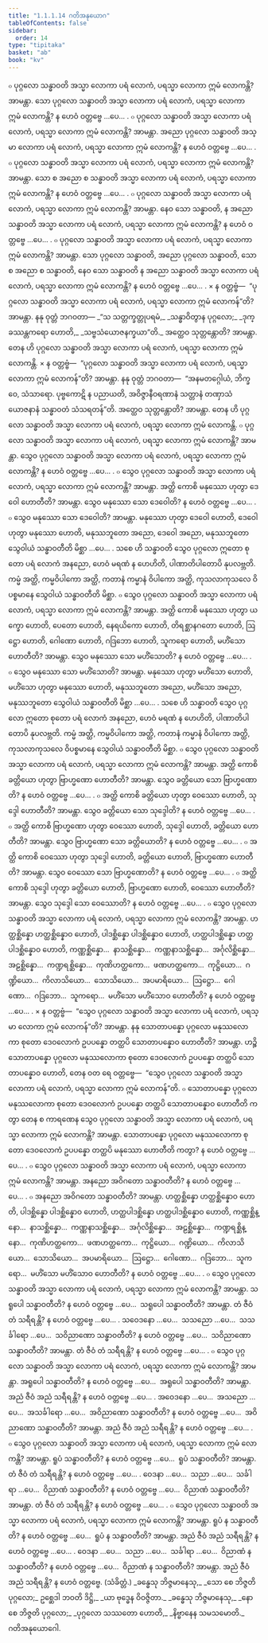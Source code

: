 ```yaml
---
title: "1.1.1.14 ဂတိအနုယောဂ"
tableOfContents: false
sidebar:
  order: 14
type: "tipitaka"
basket: "ab"
book: "kv"
---
```



<DynamicBreadcrumb />

<Division number="69" book="kv" e="ch" v="32" p="29">

<Paragraph number="175" book="kv">
๐ ပုဂ္ဂလော သန္ဓာဝတိ အသ္မာ လောကာ ပရံ လောကံ, ပရသ္မာ လောကာ ဣမံ လောကန္တိ? အာမန္တာ. သော ပုဂ္ဂလော သန္ဓာဝတိ အသ္မာ လောကာ ပရံ လောကံ, ပရသ္မာ လောကာ ဣမံ လောကန္တိ? န ဟေဝံ ဝတ္တဗ္ဗေ …ပေ… .
</Paragraph>

</Division>
<Division number="70" book="kv" e="ch" v="32" p="29">

<Paragraph number="176" book="kv">
๐ ပုဂ္ဂလော သန္ဓာဝတိ အသ္မာ လောကာ ပရံ လောကံ, ပရသ္မာ လောကာ ဣမံ လောကန္တိ? အာမန္တာ. အညော ပုဂ္ဂလော သန္ဓာဝတိ အသ္မာ လောကာ ပရံ လောကံ, ပရသ္မာ လောကာ ဣမံ လောကန္တိ? န ဟေဝံ ဝတ္တဗ္ဗေ …ပေ… .
</Paragraph>

</Division>
<Division number="71" book="kv" e="ch" v="32" p="29">

<Paragraph number="177" book="kv">
๐ ပုဂ္ဂလော သန္ဓာဝတိ အသ္မာ လောကာ ပရံ လောကံ, ပရသ္မာ လောကာ ဣမံ လောကန္တိ? အာမန္တာ. သော စ အညော စ သန္ဓာဝတိ အသ္မာ လောကာ ပရံ လောကံ, ပရသ္မာ လောကာ ဣမံ လောကန္တိ? န ဟေဝံ ဝတ္တဗ္ဗေ …ပေ… .
</Paragraph>

</Division>
<Division number="72" book="kv" e="ch" v="32" p="29">

<Paragraph number="178" book="kv">
๐ ပုဂ္ဂလော သန္ဓာဝတိ အသ္မာ လောကာ ပရံ လောကံ, ပရသ္မာ လောကာ ဣမံ လောကန္တိ? အာမန္တာ. နေဝ သော သန္ဓာဝတိ, န အညော သန္ဓာဝတိ အသ္မာ လောကာ ပရံ လောကံ, ပရသ္မာ လောကာ ဣမံ လောကန္တိ? န ဟေဝံ ဝတ္တဗ္ဗေ …ပေ… .
</Paragraph>

</Division>
<Division number="73" book="kv" e="ch" v="32" p="30">

<Paragraph number="179" book="kv">
๐ ပုဂ္ဂလော သန္ဓာဝတိ အသ္မာ လောကာ ပရံ လောကံ, ပရသ္မာ လောကာ ဣမံ လောကန္တိ? အာမန္တာ. သော ပုဂ္ဂလော သန္ဓာဝတိ, အညော ပုဂ္ဂလော သန္ဓာဝတိ, သော စ အညော စ သန္ဓာဝတိ, နေဝ သော သန္ဓာဝတိ န အညော သန္ဓာဝတိ အသ္မာ လောကာ ပရံ လောကံ, ပရသ္မာ လောကာ ဣမံ လောကန္တိ? န ဟေဝံ ဝတ္တဗ္ဗေ …ပေ… .
</Paragraph>

</Division>
<Division number="74" book="kv" e="ch" v="32" p="30">

<Paragraph number="180" book="kv">
× န ဝတ္တဗ္ဗံ—  “ပုဂ္ဂလော သန္ဓာဝတိ အသ္မာ လောကာ ပရံ လောကံ, ပရသ္မာ လောကာ ဣမံ လောကန်”တိ? အာမန္တာ. နနု ဝုတ္တံ ဘဂဝတာ—
</Paragraph>

<Paragraph number="181" type="verses" book="kv">
_“သ သတ္တက္ခတ္တုပရမံ,_  
_သန္ဓာဝိတွာန ပုဂ္ဂလော;_  
_ဒုက္ခဿန္တကရော ဟောတိ,_  
_သဗ္ဗသံယောဇနက္ခယာ”တိ._  

</Paragraph>

<Paragraph number="182" book="kv">
အတ္ထေဝ သုတ္တန္တောတိ? အာမန္တာ. တေန ဟိ ပုဂ္ဂလော သန္ဓာဝတိ အသ္မာ လောကာ ပရံ လောကံ, ပရသ္မာ လောကာ ဣမံ လောကန္တိ.
</Paragraph>

</Division>
<Division number="75" book="kv" e="ch" v="32" p="30">

<Paragraph number="183" book="kv">
× န ဝတ္တဗ္ဗံ—  “ပုဂ္ဂလော သန္ဓာဝတိ အသ္မာ လောကာ ပရံ လောကံ, ပရသ္မာ လောကာ ဣမံ လောကန်”တိ? အာမန္တာ. နနု ဝုတ္တံ ဘဂဝတာ—  “အနမတဂ္ဂေါယံ, ဘိက္ခဝေ, သံသာရော. ပုဗ္ဗကောဋိ န ပညာယတိ, အဝိဇ္ဇာနီဝရဏာနံ သတ္တာနံ တဏှာသံယောဇနာနံ သန္ဓာဝတံ သံသရတန်”တိ. အတ္ထေဝ သုတ္တန္တောတိ? အာမန္တာ. တေန ဟိ ပုဂ္ဂလော သန္ဓာဝတိ အသ္မာ လောကာ ပရံ လောကံ, ပရသ္မာ လောကာ ဣမံ လောကန္တိ.
</Paragraph>

</Division>
<Division number="76" book="kv" e="ch" v="32" p="30">

<Paragraph number="184" book="kv">
๐ ပုဂ္ဂလော သန္ဓာဝတိ အသ္မာ လောကာ ပရံ လောကံ, ပရသ္မာ လောကာ ဣမံ လောကန္တိ? အာမန္တာ. သွေဝ ပုဂ္ဂလော သန္ဓာဝတိ အသ္မာ လောကာ ပရံ လောကံ, ပရသ္မာ လောကာ ဣမံ လောကန္တိ? န ဟေဝံ ဝတ္တဗ္ဗေ …ပေ… .
</Paragraph>

</Division>
<Division number="77" book="kv" e="ch" v="32" p="30">

<Paragraph number="185" book="kv">
๐ သွေဝ ပုဂ္ဂလော သန္ဓာဝတိ အသ္မာ လောကာ ပရံ လောကံ, ပရသ္မာ လောကာ ဣမံ လောကန္တိ? အာမန္တာ. အတ္ထိ ကောစိ မနုဿော ဟုတွာ ဒေဝေါ ဟောတီတိ? အာမန္တာ. သွေဝ မနုဿော သော ဒေဝေါတိ? န ဟေဝံ ဝတ္တဗ္ဗေ …ပေ… .
</Paragraph>

</Division>
<Division number="78" book="kv" e="ch" v="32" p="30">

<Paragraph number="186" book="kv">
๐ သွေဝ မနုဿော သော ဒေဝေါတိ? အာမန္တာ. မနုဿော ဟုတွာ ဒေဝေါ ဟောတိ, ဒေဝေါ ဟုတွာ မနုဿော ဟောတိ, မနုဿဘူတော အညော, ဒေဝေါ အညော, မနုဿဘူတော သွေဝါယံ သန္ဓာဝတီတိ မိစ္ဆာ …ပေ… .
</Paragraph>

<Paragraph number="187" book="kv">
သစေ ဟိ သန္ဓာဝတိ သွေဝ ပုဂ္ဂလော ဣတော စုတော ပရံ လောကံ အနညော, ဟေဝံ မရဏံ န ဟေဟိတိ, ပါဏာတိပါတောပိ နုပလဗ္ဘတိ. ကမ္မံ အတ္ထိ, ကမ္မဝိပါကော အတ္ထိ, ကတာနံ ကမ္မာနံ ဝိပါကော အတ္ထိ, ကုသလာကုသလေ ဝိပစ္စမာနေ သွေဝါယံ သန္ဓာဝတီတိ မိစ္ဆာ.
</Paragraph>

</Division>
<Division number="79" book="kv" e="ch" v="32" p="31">

<Paragraph number="188" book="kv">
๐ သွေဝ ပုဂ္ဂလော သန္ဓာဝတိ အသ္မာ လောကာ ပရံ လောကံ, ပရသ္မာ လောကာ ဣမံ လောကန္တိ? အာမန္တာ. အတ္ထိ ကောစိ မနုဿော ဟုတွာ ယက္ခော ဟောတိ, ပေတော ဟောတိ, နေရယိကော ဟောတိ, တိရစ္ဆာနဂတော ဟောတိ, ဩဋ္ဌော ဟောတိ, ဂေါဏော ဟောတိ, ဂဒြဘော ဟောတိ, သူကရော ဟောတိ, မဟိံသော ဟောတီတိ? အာမန္တာ. သွေဝ မနုဿော သော မဟိံသောတိ? န ဟေဝံ ဝတ္တဗ္ဗေ …ပေ… .
</Paragraph>

</Division>
<Division number="80" book="kv" e="ch" v="32" p="31">

<Paragraph number="189" book="kv">
๐ သွေဝ မနုဿော သော မဟိံသောတိ? အာမန္တာ. မနုဿော ဟုတွာ မဟိံသော ဟောတိ, မဟိံသော ဟုတွာ မနုဿော ဟောတိ, မနုဿဘူတော အညော, မဟိံသော အညော, မနုဿဘူတော သွေဝါယံ သန္ဓာဝတီတိ မိစ္ဆာ …ပေ… .
</Paragraph>

<Paragraph number="190" book="kv">
သစေ ဟိ သန္ဓာဝတိ သွေဝ ပုဂ္ဂလော ဣတော စုတော ပရံ လောကံ အနညော, ဟေဝံ မရဏံ န ဟေဟိတိ, ပါဏာတိပါတောပိ နုပလဗ္ဘတိ. ကမ္မံ အတ္ထိ, ကမ္မဝိပါကော အတ္ထိ, ကတာနံ ကမ္မာနံ ဝိပါကော အတ္ထိ, ကုသလာကုသလေ ဝိပစ္စမာနေ သွေဝါယံ သန္ဓာဝတီတိ မိစ္ဆာ.
</Paragraph>

</Division>
<Division number="81" book="kv" e="ch" v="32" p="31">

<Paragraph number="191" book="kv">
๐ သွေဝ ပုဂ္ဂလော သန္ဓာဝတိ အသ္မာ လောကာ ပရံ လောကံ, ပရသ္မာ လောကာ ဣမံ လောကန္တိ? အာမန္တာ. အတ္ထိ ကောစိ ခတ္တိယော ဟုတွာ ဗြာဟ္မဏော ဟောတီတိ? အာမန္တာ. သွေဝ ခတ္တိယော သော ဗြာဟ္မဏောတိ? န ဟေဝံ ဝတ္တဗ္ဗေ …ပေ… .
</Paragraph>

</Division>
<Division number="82" book="kv" e="ch" v="32" p="31">

<Paragraph number="192" book="kv">
๐ အတ္ထိ ကောစိ ခတ္တိယော ဟုတွာ ဝေဿော ဟောတိ, သုဒ္ဒေါ ဟောတီတိ? အာမန္တာ. သွေဝ ခတ္တိယော သော သုဒ္ဒေါတိ? န ဟေဝံ ဝတ္တဗ္ဗေ …ပေ… .
</Paragraph>

</Division>
<Division number="83" book="kv" e="ch" v="32" p="31">

<Paragraph number="193" book="kv">
๐ အတ္ထိ ကောစိ ဗြာဟ္မဏော ဟုတွာ ဝေဿော ဟောတိ, သုဒ္ဒေါ ဟောတိ, ခတ္တိယော ဟောတီတိ? အာမန္တာ. သွေဝ ဗြာဟ္မဏော သော ခတ္တိယောတိ? န ဟေဝံ ဝတ္တဗ္ဗေ …ပေ… .
</Paragraph>

</Division>
<Division number="84" book="kv" e="ch" v="32" p="32">

<Paragraph number="194" book="kv">
๐ အတ္ထိ ကောစိ ဝေဿော ဟုတွာ သုဒ္ဒေါ ဟောတိ, ခတ္တိယော ဟောတိ, ဗြာဟ္မဏော ဟောတီတိ? အာမန္တာ. သွေဝ ဝေဿော သော ဗြာဟ္မဏောတိ? န ဟေဝံ ဝတ္တဗ္ဗေ …ပေ… .
</Paragraph>

</Division>
<Division number="85" book="kv" e="ch" v="32" p="32">

<Paragraph number="195" book="kv">
๐ အတ္ထိ ကောစိ သုဒ္ဒေါ ဟုတွာ ခတ္တိယော ဟောတိ, ဗြာဟ္မဏော ဟောတိ, ဝေဿော ဟောတီတိ? အာမန္တာ. သွေဝ သုဒ္ဒေါ သော ဝေဿောတိ? န ဟေဝံ ဝတ္တဗ္ဗေ …ပေ… .
</Paragraph>

</Division>
<Division number="86" book="kv" e="ch" v="32" p="32">

<Paragraph number="196" book="kv">
๐ သွေဝ ပုဂ္ဂလော သန္ဓာဝတိ အသ္မာ လောကာ ပရံ လောကံ, ပရသ္မာ လောကာ ဣမံ လောကန္တိ? အာမန္တာ. ဟတ္ထစ္ဆိန္နော ဟတ္ထစ္ဆိန္နောဝ ဟောတိ, ပါဒစ္ဆိန္နော ပါဒစ္ဆိန္နောဝ ဟောတိ, ဟတ္ထပါဒစ္ဆိန္နော ဟတ္ထပါဒစ္ဆိန္နောဝ ဟောတိ, ကဏ္ဏစ္ဆိန္နော…  နာသစ္ဆိန္နော…  ကဏ္ဏနာသစ္ဆိန္နော…  အင်္ဂုလိစ္ဆိန္နော…  အဠစ္ဆိန္နော…  ကဏ္ဍရစ္ဆိန္နော…  ကုဏိဟတ္ထကော…  ဖဏဟတ္ထကော…  ကုဋ္ဌိယော…  ဂဏ္ဍိယော…  ကိလာသိယော…  သောသိယော…  အပမာရိယော…  ဩဋ္ဌော…  ဂေါဏော…  ဂဒြဘော…  သူကရော…  မဟိံသော မဟိံသောဝ ဟောတီတိ? န ဟေဝံ ဝတ္တဗ္ဗေ …ပေ… .
</Paragraph>

</Division>
<Division number="87" book="kv" e="ch" v="32" p="32">

<Paragraph number="197" book="kv">
× န ဝတ္တဗ္ဗံ—  “သွေဝ ပုဂ္ဂလော သန္ဓာဝတိ အသ္မာ လောကာ ပရံ လောကံ, ပရသ္မာ လောကာ ဣမံ လောကန်”တိ? အာမန္တာ. နနု သောတာပန္နော ပုဂ္ဂလော မနုဿလောကာ စုတော ဒေဝလောကံ ဥပပန္နော တတ္ထပိ သောတာပန္နောဝ ဟောတီတိ? အာမန္တာ.
</Paragraph>

<Paragraph number="198" book="kv">
ဟဉ္စိ သောတာပန္နော ပုဂ္ဂလော မနုဿလောကာ စုတော ဒေဝလောကံ ဥပပန္နော တတ္ထပိ သောတာပန္နောဝ ဟောတိ, တေန ဝတ ရေ ဝတ္တဗ္ဗေ—  “သွေဝ ပုဂ္ဂလော သန္ဓာဝတိ အသ္မာ လောကာ ပရံ လောကံ, ပရသ္မာ လောကာ ဣမံ လောကန်”တိ.
</Paragraph>

</Division>
<Division number="88" book="kv" e="ch" v="32" p="32">

<Paragraph number="199" book="kv">
๐ သောတာပန္နော ပုဂ္ဂလော မနုဿလောကာ စုတော ဒေဝလောကံ ဥပပန္နော တတ္ထပိ သောတာပန္နောဝ ဟောတီတိ ကတွာ တေန စ ကာရဏေန သွေဝ ပုဂ္ဂလော သန္ဓာဝတိ အသ္မာ လောကာ ပရံ လောကံ, ပရသ္မာ လောကာ ဣမံ လောကန္တိ? အာမန္တာ. သောတာပန္နော ပုဂ္ဂလော မနုဿလောကာ စုတော ဒေဝလောကံ ဥပပန္နော တတ္ထပိ မနုဿော ဟောတီတိ ကတွာ? န ဟေဝံ ဝတ္တဗ္ဗေ …ပေ… .
</Paragraph>

</Division>
<Division number="89" book="kv" e="ch" v="32" p="33">

<Paragraph number="200" book="kv">
๐ သွေဝ ပုဂ္ဂလော သန္ဓာဝတိ အသ္မာ လောကာ ပရံ လောကံ, ပရသ္မာ လောကာ ဣမံ လောကန္တိ? အာမန္တာ. အနညော အဝိဂတော သန္ဓာဝတီတိ? န ဟေဝံ ဝတ္တဗ္ဗေ …ပေ… .
</Paragraph>

</Division>
<Division number="90" book="kv" e="ch" v="32" p="33">

<Paragraph number="201" book="kv">
๐ အနညော အဝိဂတော သန္ဓာဝတီတိ? အာမန္တာ. ဟတ္ထစ္ဆိန္နော ဟတ္ထစ္ဆိန္နောဝ ဟောတိ, ပါဒစ္ဆိန္နော ပါဒစ္ဆိန္နောဝ ဟောတိ, ဟတ္ထပါဒစ္ဆိန္နော ဟတ္ထပါဒစ္ဆိန္နောဝ ဟောတိ, ကဏ္ဏစ္ဆိန္နော…  နာသစ္ဆိန္နော…  ကဏ္ဏနာသစ္ဆိန္နော…  အင်္ဂုလိစ္ဆိန္နော…  အဠစ္ဆိန္နော…  ကဏ္ဍရစ္ဆိန္နော…  ကုဏိဟတ္ထကော…  ဖဏဟတ္ထကော…  ကုဋ္ဌိယော…  ဂဏ္ဍိယော…  ကိလာသိယော…  သောသိယော…  အပမာရိယော…  ဩဋ္ဌော…  ဂေါဏော…  ဂဒြဘော…  သူကရော…  မဟိံသော မဟိံသောဝ ဟောတီတိ? န ဟေဝံ ဝတ္တဗ္ဗေ …ပေ… .
</Paragraph>

</Division>
<Division number="91" book="kv" e="ch" v="32" p="33">

<Paragraph number="202" book="kv">
๐ သွေဝ ပုဂ္ဂလော သန္ဓာဝတိ အသ္မာ လောကာ ပရံ လောကံ, ပရသ္မာ လောကာ ဣမံ လောကန္တိ? အာမန္တာ. သရူပေါ သန္ဓာဝတီတိ? န ဟေဝံ ဝတ္တဗ္ဗေ …ပေ…  သရူပေါ သန္ဓာဝတီတိ? အာမန္တာ. တံ ဇီဝံ တံ သရီရန္တိ? န ဟေဝံ ဝတ္တဗ္ဗေ …ပေ… .
</Paragraph>

<Paragraph number="203" book="kv">
သဝေဒနော …ပေ…  သသညော …ပေ…  သသင်္ခါရော …ပေ…  သဝိညာဏော သန္ဓာဝတီတိ? န ဟေဝံ ဝတ္တဗ္ဗေ …ပေ…  သဝိညာဏော သန္ဓာဝတီတိ? အာမန္တာ. တံ ဇီဝံ တံ သရီရန္တိ? န ဟေဝံ ဝတ္တဗ္ဗေ …ပေ… .
</Paragraph>

</Division>
<Division number="92" book="kv" e="ch" v="32" p="33">

<Paragraph number="204" book="kv">
๐ သွေဝ ပုဂ္ဂလော သန္ဓာဝတိ အသ္မာ လောကာ ပရံ လောကံ, ပရသ္မာ လောကာ ဣမံ လောကန္တိ? အာမန္တာ. အရူပေါ သန္ဓာဝတီတိ? န ဟေဝံ ဝတ္တဗ္ဗေ …ပေ…  အရူပေါ သန္ဓာဝတီတိ? အာမန္တာ. အညံ ဇီဝံ အညံ သရီရန္တိ? န ဟေဝံ ဝတ္တဗ္ဗေ …ပေ… .
</Paragraph>

<Paragraph number="205" book="kv">
အဝေဒနော …ပေ…  အသညော …ပေ…  အသင်္ခါရော …ပေ…  အဝိညာဏော သန္ဓာဝတီတိ? န ဟေဝံ ဝတ္တဗ္ဗေ …ပေ…  အဝိညာဏော သန္ဓာဝတီတိ? အာမန္တာ. အညံ ဇီဝံ အညံ သရီရန္တိ? န ဟေဝံ ဝတ္တဗ္ဗေ …ပေ… .
</Paragraph>

</Division>
<Division number="93" book="kv" e="ch" v="32" p="33">

<Paragraph number="206" book="kv">
๐ သွေဝ ပုဂ္ဂလော သန္ဓာဝတိ အသ္မာ လောကာ ပရံ လောကံ, ပရသ္မာ လောကာ ဣမံ လောကန္တိ? အာမန္တာ. ရူပံ သန္ဓာဝတီတိ? န ဟေဝံ ဝတ္တဗ္ဗေ …ပေ…  ရူပံ သန္ဓာဝတီတိ? အာမန္တာ. တံ ဇီဝံ တံ သရီရန္တိ? န ဟေဝံ ဝတ္တဗ္ဗေ …ပေ… .
</Paragraph>

<Paragraph number="207" book="kv">
ဝေဒနာ …ပေ…  သညာ …ပေ…  သင်္ခါရာ …ပေ…  ဝိညာဏံ သန္ဓာဝတီတိ? န ဟေဝံ ဝတ္တဗ္ဗေ …ပေ…  ဝိညာဏံ သန္ဓာဝတီတိ? အာမန္တာ. တံ ဇီဝံ တံ သရီရန္တိ? န ဟေဝံ ဝတ္တဗ္ဗေ …ပေ… .
</Paragraph>

</Division>
<Division number="94" book="kv" e="ch" v="32" p="34">

<Paragraph number="208" book="kv">
๐ သွေဝ ပုဂ္ဂလော သန္ဓာဝတိ အသ္မာ လောကာ ပရံ လောကံ, ပရသ္မာ လောကာ ဣမံ လောကန္တိ? အာမန္တာ. ရူပံ န သန္ဓာဝတီတိ? န ဟေဝံ ဝတ္တဗ္ဗေ …ပေ…  ရူပံ န သန္ဓာဝတီတိ? အာမန္တာ. အညံ ဇီဝံ အညံ သရီရန္တိ? န ဟေဝံ ဝတ္တဗ္ဗေ …ပေ… .
</Paragraph>

<Paragraph number="209" book="kv">
ဝေဒနာ …ပေ…  သညာ …ပေ…  သင်္ခါရာ …ပေ…  ဝိညာဏံ န သန္ဓာဝတီတိ? န ဟေဝံ ဝတ္တဗ္ဗေ …ပေ…  ဝိညာဏံ န သန္ဓာဝတီတိ? အာမန္တာ. အညံ ဇီဝံ အညံ သရီရန္တိ? န ဟေဝံ ဝတ္တဗ္ဗေ. (သံခိတ္တံ.)
</Paragraph>

<Paragraph number="210" type="verses" book="kv">
_ခန္ဓေသု ဘိဇ္ဇမာနေသု,_  
_သော စေ ဘိဇ္ဇတိ ပုဂ္ဂလော;_  
ဥစ္ဆေဒါ ဘဝတိ ဒိဋ္ဌိ,_  
_ယာ ဗုဒ္ဓေန ဝိဝဇ္ဇိတာ._  

</Paragraph>

<Paragraph number="211" type="verses" book="kv">
_ခန္ဓေသု ဘိဇ္ဇမာနေသု,_  
_နော စေ ဘိဇ္ဇတိ ပုဂ္ဂလော;_  
_ပုဂ္ဂလော သဿတော ဟောတိ,_  
_နိဗ္ဗာနေန သမသမောတိ._  


</Paragraph>
</Division>

<Paragraph number="212" type="center" book="kv">
ဂတိအနုယောဂေါ.
</Paragraph>